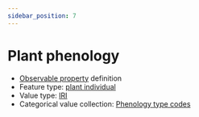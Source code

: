 ```yaml
---
sidebar_position: 7
---
```



# Plant phenology

- [Observable property](/viewers/dawe-vocabs?uri=https://linked.data.gov.au/def/nrm/33c1752f-b5f3-4ac9-9090-e9a4dd3096d1) definition
- Feature type: [plant individual](http://linked.data.gov.au/def/tern-cv/60d7edf8-98c6-43e9-841c-e176c334d270)
- Value type: [IRI](https://w3id.org/tern/ontologies/tern/IRI)
- Categorical value collection: [Phenology type codes](/viewers/dawe-vocabs?uri=https://linked.data.gov.au/def/nrm/110398ca-32fa-4f69-b7bb-5aa69d5a5004)

<Example
  protocolModule="invertebrate-wet-pitfall"
  observableProperty="https://linked.data.gov.au/def/nrm/33c1752f-b5f3-4ac9-9090-e9a4dd3096d1"
/>
